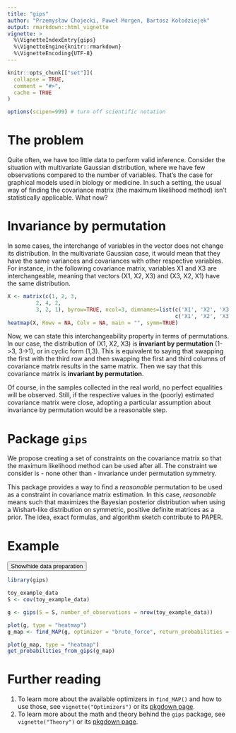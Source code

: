 ```yaml
---
title: "gips"
author: "Przemysław Chojecki, Paweł Morgen, Bartosz Kołodziejek"
output: rmarkdown::html_vignette
vignette: >
  %\VignetteIndexEntry{gips}
  %\VignetteEngine{knitr::rmarkdown}
  %\VignetteEncoding{UTF-8}
---
```


```r
knitr::opts_chunk[["set"]](
  collapse = TRUE,
  comment = "#>",
  cache = TRUE
)

options(scipen=999) # turn off scientific notation
```

# The problem

Quite often, we have too little data to perform valid inference. Consider the 
situation with multivariate Gaussian distribution, where we have few observations 
compared to the number of variables. That's the case for 
graphical models used in biology or medicine. In such a setting, the usual way
of finding the covariance matrix (the maximum likelihood method) isn't statistically 
applicable. What now?

# Invariance by permutation

In some cases, the interchange of variables in the vector does not change its distribution.
In the multivariate Gaussian case, it would mean that they have the same variances and covariances with other respective variables. For instance, in the following covariance matrix, variables X1 and X3 are interchangeable, meaning that vectors (X1, X2, X3) and (X3, X2, X1) have the same distribution.

```r
X <- matrix(c(1, 2, 3,
         2, 4, 2,
         3, 2, 1), byrow=TRUE, ncol=3, dimnames=list(c('X1', 'X2', 'X3'), 
                                                     c('X1', 'X2', 'X3')))
heatmap(X, Rowv = NA, Colv = NA, main = "", symm=TRUE)
```

Now, we can state this interchangeability property in terms of permutations. In our case, the distribution of (X1, X2, X3) is **invariant by permutation** (1->3, 3->1), or in cyclic form (1,3). This is equivalent to saying that swapping the first with the third row and then swapping the first and third columns of covariance matrix results in the same matrix. Then we say that this covariance matrix is **invariant by permutation**.

Of course, in the samples collected in the real world, no perfect equalities will be observed. 
Still, if the respective values in the (poorly) estimated covariance matrix were close, adopting
a particular assumption about invariance by permutation would be a reasonable step.

# Package `gips`

We propose creating a set of constraints on the covariance matrix so that the 
maximum likelihood method can be used after all. The constraint we consider is - none other than - 
invariance under permutation symmetry. 

This package provides a way to find a *reasonable* permutation to be used as a constraint in covariance matrix estimation. In this case, *reasonable* means such that maximizes the Bayesian posterior distribution when using a Wishart-like distribution on symmetric, positive definite matrices as a prior. The idea, exact formulas, and algorithm sketch contribute to PAPER.

# Example

<div id="spoiler1" style="display:none">
```r
perm_size <- 4
mu <- runif(4, -10, 10) # Assume we don't know the mean
sigma_matrix <- matrix(c(6.25, 2,   0.5, 0.5,
                         2,    3,   0.3, 0.3,
                         0.5,  0.3, 1,   0.8,
                         0.5,  0.3, 0.8, 1), ncol=4)
# sigma_matrix is a matrix invariant under permutation (3,4)
number_of_observations <- 9
toy_example_data <- withr::with_seed(1234,
    code = MASS::mvrnorm(number_of_observations,
                         mu = mu, Sigma = sigma_matrix)
)
```
</div>

<button title="Click to show the data preparation" type="button"
   onclick="if(document.getElementById('spoiler1') .style.display=='none')
              {document.getElementById('spoiler1') .style.display=''}
            else{document.getElementById('spoiler1') .style.display='none'}">
  Show/hide data preparation
</button>

```r
library(gips)

toy_example_data
S <- cov(toy_example_data)

g <- gips(S = S, number_of_observations = nrow(toy_example_data))

plot(g, type = "heatmap")
g_map <- find_MAP(g, optimizer = "brute_force", return_probabilities = TRUE, save_all_perms = TRUE)

plot(g_map, type = "heatmap")
get_probabilities_from_gips(g_map)
```


# Further reading

1. To learn more about the available optimizers in `find_MAP()` and how to use those, see `vignette("Optimizers")` or its [pkgdown page](https://przechoj.github.io/gips/articles/Optimizers.html).
2. To learn more about the math and theory behind the `gips` package, see `vignette("Theory")` or its [pkgdown page](https://przechoj.github.io/gips/articles/Theory.html).
